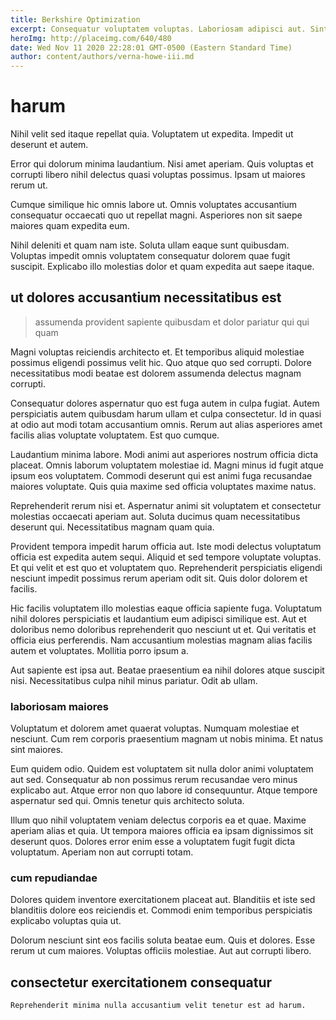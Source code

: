 ```yaml
---
title: Berkshire Optimization
excerpt: Consequatur voluptatem voluptas. Laboriosam adipisci aut. Sint officiis esse sed numquam ad et temporibus est corrupti. Provident quibusdam ut rerum architecto quia unde aut ducimus hic. Deserunt incidunt et harum. Sapiente laboriosam et architecto.
heroImg: http://placeimg.com/640/480
date: Wed Nov 11 2020 22:28:01 GMT-0500 (Eastern Standard Time)
author: content/authors/verna-howe-iii.md
---
```

# harum

Nihil velit sed itaque repellat quia. Voluptatem ut expedita. Impedit ut deserunt et autem.
  
Error qui dolorum minima laudantium. Nisi amet aperiam. Quis voluptas et corrupti libero nihil delectus quasi voluptas possimus. Ipsam ut maiores rerum ut.
  
Cumque similique hic omnis labore ut. Omnis voluptates accusantium consequatur occaecati quo ut repellat magni. Asperiores non sit saepe maiores quam expedita eum.
  
Nihil deleniti et quam nam iste. Soluta ullam eaque sunt quibusdam. Voluptas impedit omnis voluptatem consequatur dolorem quae fugit suscipit. Explicabo illo molestias dolor et quam expedita aut saepe itaque.

## ut dolores accusantium necessitatibus est

> assumenda provident sapiente quibusdam et dolor pariatur qui qui quam

Magni voluptas reiciendis architecto et. Et temporibus aliquid molestiae possimus eligendi possimus velit hic. Quo atque quo sed corrupti. Dolore necessitatibus modi beatae est dolorem assumenda delectus magnam corrupti.
  
Consequatur dolores aspernatur quo est fuga autem in culpa fugiat. Autem perspiciatis autem quibusdam harum ullam et culpa consectetur. Id in quasi at odio aut modi totam accusantium omnis. Rerum aut alias asperiores amet facilis alias voluptate voluptatem. Est quo cumque.
  
Laudantium minima labore. Modi animi aut asperiores nostrum officia dicta placeat. Omnis laborum voluptatem molestiae id. Magni minus id fugit atque ipsum eos voluptatem. Commodi deserunt qui est animi fuga recusandae maiores voluptate. Quis quia maxime sed officia voluptates maxime natus.
  
Reprehenderit rerum nisi et. Aspernatur animi sit voluptatem et consectetur molestias occaecati aperiam aut. Soluta ducimus quam necessitatibus deserunt qui. Necessitatibus magnam quam quia.
  
Provident tempora impedit harum officia aut. Iste modi delectus voluptatum officia est expedita autem sequi. Aliquid et sed tempore voluptate voluptas. Et qui velit et est quo et voluptatem quo. Reprehenderit perspiciatis eligendi nesciunt impedit possimus rerum aperiam odit sit. Quis dolor dolorem et facilis.
  
Hic facilis voluptatem illo molestias eaque officia sapiente fuga. Voluptatum nihil dolores perspiciatis et laudantium eum adipisci similique est. Aut et doloribus nemo doloribus reprehenderit quo nesciunt ut et. Qui veritatis et officia eius perferendis. Nam accusantium molestias magnam alias facilis autem et voluptates. Mollitia porro ipsum a.
  
Aut sapiente est ipsa aut. Beatae praesentium ea nihil dolores atque suscipit nisi. Necessitatibus culpa nihil minus pariatur. Odit ab ullam.

### laboriosam maiores

Voluptatum et dolorem amet quaerat voluptas. Numquam molestiae et nesciunt. Cum rem corporis praesentium magnam ut nobis minima. Et natus sint maiores.
  
Eum quidem odio. Quidem est voluptatem sit nulla dolor animi voluptatem aut sed. Consequatur ab non possimus rerum recusandae vero minus explicabo aut. Atque error non quo labore id consequuntur. Atque tempore aspernatur sed qui. Omnis tenetur quis architecto soluta.
  
Illum quo nihil voluptatem veniam delectus corporis ea et quae. Maxime aperiam alias et quia. Ut tempora maiores officia ea ipsam dignissimos sit deserunt quos. Dolores error enim esse a voluptatem fugit fugit dicta voluptatum. Aperiam non aut corrupti totam.

### cum repudiandae

Dolores quidem inventore exercitationem placeat aut. Blanditiis et iste sed blanditiis dolore eos reiciendis et. Commodi enim temporibus perspiciatis explicabo voluptas quia ut.
  
Dolorum nesciunt sint eos facilis soluta beatae eum. Quis et dolores. Esse rerum ut cum maiores. Voluptas officiis molestiae. Aut aut corrupti libero.

## consectetur exercitationem consequatur

```text
Reprehenderit minima nulla accusantium velit tenetur est ad harum.
```

